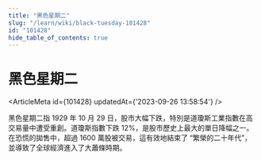 ```yaml
---
title: "黑色星期二"
slug: "/learn/wiki/black-tuesday-101428"
id: "101428"
hide_table_of_contents: true
---
```



# 黑色星期二

<ArticleMeta id={101428} updatedAt={'2023-09-26 13:58:54'} />
<div className='border-solid border-b border-t-0 my-4 border-[var(--ifm-color-gray-300)]' />

黑色星期二指 1929 年 10 月 29 日，股市大幅下跌，特別是道瓊斯工業指數在高交易量中遭受重創。道瓊斯指數下跌 12%，是股市歷史上最大的單日降幅之一。在恐慌的拋售中，超過 1600 萬股被交易，這有效地結束了 “繁榮的二十年代”，並導致了全球經濟進入了大蕭條時期。
